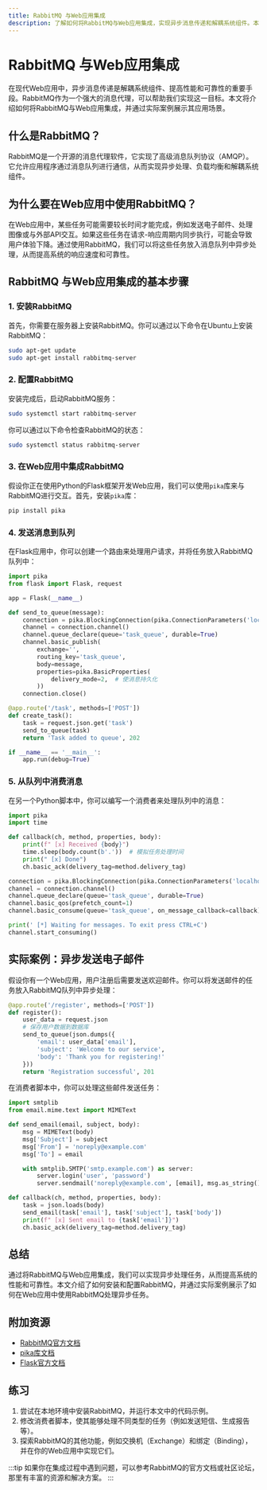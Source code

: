 ```yaml
---
title: RabbitMQ 与Web应用集成
description: 了解如何将RabbitMQ与Web应用集成，实现异步消息传递和解耦系统组件。本文适合初学者，包含代码示例和实际案例。
---
```


# RabbitMQ 与Web应用集成

在现代Web应用中，异步消息传递是解耦系统组件、提高性能和可靠性的重要手段。RabbitMQ作为一个强大的消息代理，可以帮助我们实现这一目标。本文将介绍如何将RabbitMQ与Web应用集成，并通过实际案例展示其应用场景。

## 什么是RabbitMQ？

RabbitMQ是一个开源的消息代理软件，它实现了高级消息队列协议（AMQP）。它允许应用程序通过消息队列进行通信，从而实现异步处理、负载均衡和解耦系统组件。

## 为什么要在Web应用中使用RabbitMQ？

在Web应用中，某些任务可能需要较长时间才能完成，例如发送电子邮件、处理图像或与外部API交互。如果这些任务在请求-响应周期内同步执行，可能会导致用户体验下降。通过使用RabbitMQ，我们可以将这些任务放入消息队列中异步处理，从而提高系统的响应速度和可靠性。

## RabbitMQ 与Web应用集成的基本步骤

### 1. 安装RabbitMQ

首先，你需要在服务器上安装RabbitMQ。你可以通过以下命令在Ubuntu上安装RabbitMQ：

```bash
sudo apt-get update
sudo apt-get install rabbitmq-server
```

### 2. 配置RabbitMQ

安装完成后，启动RabbitMQ服务：

```bash
sudo systemctl start rabbitmq-server
```

你可以通过以下命令检查RabbitMQ的状态：

```bash
sudo systemctl status rabbitmq-server
```

### 3. 在Web应用中集成RabbitMQ

假设你正在使用Python的Flask框架开发Web应用，我们可以使用`pika`库来与RabbitMQ进行交互。首先，安装`pika`库：

```bash
pip install pika
```

### 4. 发送消息到队列

在Flask应用中，你可以创建一个路由来处理用户请求，并将任务放入RabbitMQ队列中：

```python
import pika
from flask import Flask, request

app = Flask(__name__)

def send_to_queue(message):
    connection = pika.BlockingConnection(pika.ConnectionParameters('localhost'))
    channel = connection.channel()
    channel.queue_declare(queue='task_queue', durable=True)
    channel.basic_publish(
        exchange='',
        routing_key='task_queue',
        body=message,
        properties=pika.BasicProperties(
            delivery_mode=2,  # 使消息持久化
        ))
    connection.close()

@app.route('/task', methods=['POST'])
def create_task():
    task = request.json.get('task')
    send_to_queue(task)
    return 'Task added to queue', 202

if __name__ == '__main__':
    app.run(debug=True)
```

### 5. 从队列中消费消息

在另一个Python脚本中，你可以编写一个消费者来处理队列中的消息：

```python
import pika
import time

def callback(ch, method, properties, body):
    print(f" [x] Received {body}")
    time.sleep(body.count(b'.'))  # 模拟任务处理时间
    print(" [x] Done")
    ch.basic_ack(delivery_tag=method.delivery_tag)

connection = pika.BlockingConnection(pika.ConnectionParameters('localhost'))
channel = connection.channel()
channel.queue_declare(queue='task_queue', durable=True)
channel.basic_qos(prefetch_count=1)
channel.basic_consume(queue='task_queue', on_message_callback=callback)

print(' [*] Waiting for messages. To exit press CTRL+C')
channel.start_consuming()
```

## 实际案例：异步发送电子邮件

假设你有一个Web应用，用户注册后需要发送欢迎邮件。你可以将发送邮件的任务放入RabbitMQ队列中异步处理：

```python
@app.route('/register', methods=['POST'])
def register():
    user_data = request.json
    # 保存用户数据到数据库
    send_to_queue(json.dumps({
        'email': user_data['email'],
        'subject': 'Welcome to our service',
        'body': 'Thank you for registering!'
    }))
    return 'Registration successful', 201
```

在消费者脚本中，你可以处理这些邮件发送任务：

```python
import smtplib
from email.mime.text import MIMEText

def send_email(email, subject, body):
    msg = MIMEText(body)
    msg['Subject'] = subject
    msg['From'] = 'noreply@example.com'
    msg['To'] = email

    with smtplib.SMTP('smtp.example.com') as server:
        server.login('user', 'password')
        server.sendmail('noreply@example.com', [email], msg.as_string())

def callback(ch, method, properties, body):
    task = json.loads(body)
    send_email(task['email'], task['subject'], task['body'])
    print(f" [x] Sent email to {task['email']}")
    ch.basic_ack(delivery_tag=method.delivery_tag)
```

## 总结

通过将RabbitMQ与Web应用集成，我们可以实现异步处理任务，从而提高系统的性能和可靠性。本文介绍了如何安装和配置RabbitMQ，并通过实际案例展示了如何在Web应用中使用RabbitMQ处理异步任务。

## 附加资源

- [RabbitMQ官方文档](https://www.rabbitmq.com/documentation.html)
- [pika库文档](https://pika.readthedocs.io/en/stable/)
- [Flask官方文档](https://flask.palletsprojects.com/)

## 练习

1. 尝试在本地环境中安装RabbitMQ，并运行本文中的代码示例。
2. 修改消费者脚本，使其能够处理不同类型的任务（例如发送短信、生成报告等）。
3. 探索RabbitMQ的其他功能，例如交换机（Exchange）和绑定（Binding），并在你的Web应用中实现它们。

:::tip
如果你在集成过程中遇到问题，可以参考RabbitMQ的官方文档或社区论坛，那里有丰富的资源和解决方案。
:::